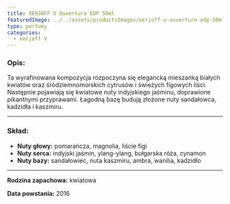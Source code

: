 ```yaml
---
title: XERJOFF V Ouverture EDP 50ml
featuredImage: ../../assets/productsImages/xerjoff-v-ouverture-edp-50ml.png
type: perfumy
categories:
  - xerjoff V
---
```


<h3>Opis:</h3>

Ta wyrafinowana kompozycja rozpoczyna się elegancką mieszanką białych kwiatów oraz śródziemnomorskich cytrusów i świeżych figowych liści. Następnie pojawiają się kwiatowe nuty indyjskiego jaśminu, doprawione pikantnymi przyprawami. Łagodną bazę budują złożone nuty sandałowca, kadzidła i kaszmiru.

---

### Skład:

- **Nuty głowy:** pomarańcza, magnolia, liście figi
- **Nuty serca:** indyjski jaśmin, ylang-ylang, bułgarska róża, cynamon
- **Nuty bazy:** sandałowiec, nuta kaszmiru, ambra, wanilia, kadzidło

---

**Rodzina zapachowa:** kwiatowa

**Data powstania:** 2016
